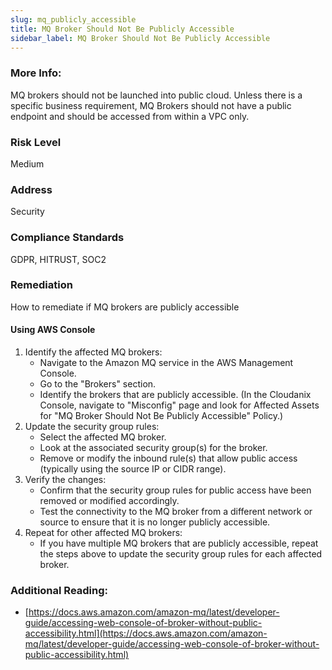 ```yaml
---
slug: mq_publicly_accessible
title: MQ Broker Should Not Be Publicly Accessible
sidebar_label: MQ Broker Should Not Be Publicly Accessible
---
```


### More Info:

MQ brokers should not be launched into public cloud. Unless there is a specific business requirement, MQ Brokers should not have a public endpoint and should be accessed from within a VPC only.

### Risk Level

Medium

### Address

Security

### Compliance Standards

GDPR, HITRUST, SOC2

### Remediation

How to remediate if MQ brokers are publicly accessible

#### Using AWS Console

1. Identify the affected MQ brokers:
   - Navigate to the Amazon MQ service in the AWS Management Console.
   - Go to the "Brokers" section.
   - Identify the brokers that are publicly accessible.
     (In the Cloudanix Console, navigate to "Misconfig" page and look for Affected Assets for "MQ Broker Should Not Be Publicly Accessible" Policy.)
2. Update the security group rules:
   - Select the affected MQ broker.
   - Look at the associated security group(s) for the broker.
   - Remove or modify the inbound rule(s) that allow public access (typically using the source IP or CIDR range).
3. Verify the changes:
   - Confirm that the security group rules for public access have been removed or modified accordingly.
   - Test the connectivity to the MQ broker from a different network or source to ensure that it is no longer publicly accessible.
4. Repeat for other affected MQ brokers:
   - If you have multiple MQ brokers that are publicly accessible, repeat the steps above to update the security group rules for each affected broker.

### Additional Reading:

- [https://docs.aws.amazon.com/amazon-mq/latest/developer-guide/accessing-web-console-of-broker-without-public-accessibility.html](https://docs.aws.amazon.com/amazon-mq/latest/developer-guide/accessing-web-console-of-broker-without-public-accessibility.html) 

